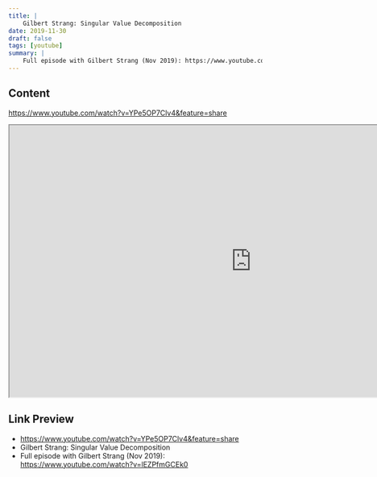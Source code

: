 ```yaml
---
title: |
    Gilbert Strang: Singular Value Decomposition
date: 2019-11-30
draft: false
tags: [youtube]
summary: |
    Full episode with Gilbert Strang (Nov 2019): https://www.youtube.com/watch?v=lEZPfmGCEk0
---
```


## Content

https://www.youtube.com/watch?v=YPe5OP7Clv4&feature=share


<iframe
    width="960"
    height="540"
    src="https://www.youtube.com/embed/YPe5OP7Clv4"
    title="Gilbert Strang: Singular Value Decomposition"
    allow="accelerometer; autoplay; clipboard-write; encrypted-media; gyroscope; picture-in-picture; web-share"
    allowFullscreen
    >
</iframe>

## Link Preview

- https://www.youtube.com/watch?v=YPe5OP7Clv4&feature=share
- Gilbert Strang: Singular Value Decomposition
- Full episode with Gilbert Strang (Nov 2019): https://www.youtube.com/watch?v=lEZPfmGCEk0

